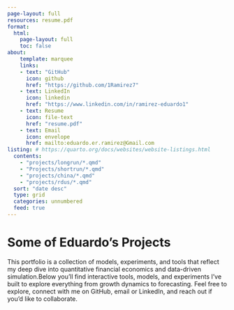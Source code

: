 ```yaml
---
page-layout: full
resources: resume.pdf
format:
  html:
    page-layout: full
    toc: false
about: 
    template: marquee
    links: 
    - text: "GitHub"
      icon: github
      href: "https://github.com/1Ramirez7"
    - text: LinkedIn
      icon: linkedin
      href: "https://www.linkedin.com/in/ramirez-eduardo1"
    - text: Resume
      icon: file-text
      href: "resume.pdf"
    - text: Email
      icon: envelope
      href: mailto:eduardo.er.ramirez@Gmail.com
listing: # https://quarto.org/docs/websites/website-listings.html
  contents:
    - "projects/longrun/*.qmd"
    - "Projects/shortrun/*.qmd"
    - "projects/china/*.qmd"
    - "projects/rdus/*.qmd"
  sort: "date desc"
  type: grid
  categories: unnumbered 
  feed: true
---
```






# Some of Eduardo’s Projects

This portfolio is a collection of models, experiments, and tools that reflect my deep dive into quantitative financial economics and data-driven simulation.Below you’ll find interactive tools, models, and experiments I've built to explore everything from growth dynamics to forecasting. Feel free to explore, connect with me on GitHub, email or LinkedIn, and reach out if you'd like to collaborate.

